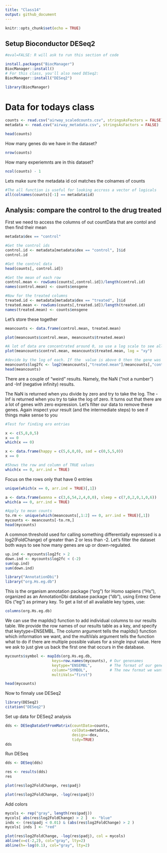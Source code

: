 ```yaml
---
title: "Class14"
output: github_document
---
```


```r
knitr::opts_chunk$set(echo = TRUE)
```

## Setup Bioconductor DESeq2

```r
#eval=FALSE: R will ask to run this section of code

install.packages("BiocManager")
BiocManager::install()
# For this class, you'll also need DESeq2:
BiocManager::install("DESeq2")
```

```r
library(BiocManager)
```

# Data for todays class
```r
counts <- read.csv("airway_scaledcounts.csv", stringsAsFactors = FALSE)
metadata <- read.csv("airway_metadata.csv", stringsAsFactors = FALSE)
```

```r
head(counts)
```

How many genes do we have in the dataset?
```r
nrow(counts)
```

How many experiemnts are in this dataset?
```r
ncol(counts) - 1
```

Lets make sure the metadata id col matches the colnames of counts
```r
#The all function is useful for looking accross a vector of logicals
all(colnames(counts)[-1] == metadata$id)
```

## Analysis: compare the control to the drug treated

First we need to access the columns of out countData that are contol and then find their mean

```r
metadata$dex == "control"
```
```r
#Get the control ids
control.id <- metadata[metadata$dex == "control", ]$id
control.id
```
```r
#Get the control data
head(counts[, control.id])
```

```r
#Get the mean of each row
control.mean <- rowSums(counts[,control.id])/length(control.id)
names(control.mean) <- counts$ensgene
```

```r
#Now for the treated columns
treated.id <- metadata[metadata$dex == "treated", ]$id
treated.mean <- rowSums(counts[,treated.id])/length(treated.id)
names(treated.mean) <- counts$ensgene
```

Let's store these together
```r
meancounts <- data.frame(control.mean, treated.mean)
```

```r
plot(meancounts$control.mean, meancounts$treated.mean)
```

```r
#A lot of data are concentrated around 0, so use a log scale to see all of the data
plot(meancounts$control.mean, meancounts$treated.mean, log = "xy")
```

```r
#devide by the log of each. If the  value is above 0 then the gene was more expressed in the treatment and if its below 0 then the gene is more expresses in the control
meancounts$log2fc <- log2(meancounts[,"treated.mean"]/meancounts[,"control.mean"])
head(meancounts)
```
There are a couple of “weird” results. Namely, the NaN ("not a number") and -Inf (negative infinity) results.

The NaN is returned when you divide by zero and try to take the log. The -Inf is returned when you try to take the log of zero. It turns out that there are a lot of genes with zero expression. Let’s filter our data to remove these genes. Again inspect your result (and the intermediate steps) to see if things make sense to you

```r
#Test for finding ero entries

x <- c(5,8,0,5)
x == 0
which(x == 0)
```
```r
x <- data.frame(happy = c(5,6,0,0), sad = c(0,5,5,0))
x == 0
```
```r
#Shows the row and column of TRUE values
which(x == 0, arr.ind = TRUE)
```

Focus on the rows only that have 0 entries
```r
unique(which(x == 0, arr.ind = TRUE)[,1])

```

```r
a <- data.frame(wanna = c(3,6,54,2,4,0,0), sleep = c(7,0,2,0,1,0,6))
which(a == 0, arr.ind = TRUE)
```

```r
#Apply to mean counts
to.rm <- unique(which(meancounts[,1:2] == 0, arr.ind = TRUE)[,1])
mycounts <- meancounts[-to.rm,]
head(mycounts)
```

A common threshold used for calling something differentially expressed is a log2(FoldChange) of greater than 2 or less than -2. Let’s filter the dataset both ways to see how many genes are up or down-regulated.
```r
up.ind <- mycounts$log2fc > 2
down.ind <- mycounts$log2fc < (-2)
sum(up.ind)
sum(down.ind)
```

```r
library("AnnotationDbi")
library("org.Hs.eg.db")
```
This is the organism annotation package ("org") for Homo sapiens ("Hs"), organized as an AnnotationDbi database package ("db"), using Entrez Gene IDs ("eg") as primary key. To get a list of all available key types, use:
```r
columns(org.Hs.eg.db)
```

We can use the mapIds() function to add individual columns to our results table. We provide the row names of our results table as a key, and specify that keytype=ENSEMBL. The column argument tells the mapIds() function which information we want, and the multiVals argument tells the function what to do if there are multiple possible values for a single input value. Here we ask to just give us back the first one that occurs in the database.
```r
mycounts$symbol <- mapIds(org.Hs.eg.db,
                     keys=row.names(mycounts), # Our genenames
                     keytype="ENSEMBL",        # The format of our genenames
                     column="SYMBOL",          # The new format we want to add
                     multiVals="first")
```

```r
head(mycounts)
```


Now to finnaly use DESeq2
```r
library(DESeq2)
citation("DESeq2")
```

Set up data for DESeq2 analysis
```r
dds <- DESeqDataSetFromMatrix(countData=counts, 
                              colData=metadata, 
                              design=~dex, 
                              tidy=TRUE)
dds
```

Run DESeq
```r
dds <- DESeq(dds)
```


```r
res <- results(dds)
res
```

```r
plot(res$log2FoldChange, res$padj)
```

```r
plot(res$log2FoldChange, -log(res$padj))
```
Add colors
```r
mycols <- rep("gray", length(res$padj))
mycols[ abs(res$log2FoldChange) > 2 ]  <- "blue"
inds <- (res$padj < 0.01) & (abs(res$log2FoldChange) > 2 )
mycols[ inds ] <- "red"

plot(res$log2FoldChange, -log(res$padj), col = mycols)
abline(v=c(-2,2), col="gray", lty=2)
abline(h=-log(0.1), col="gray", lty=2)
```











